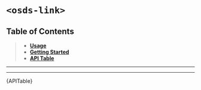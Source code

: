 

<Meta title="UI Components/Link [quark]/Web Component" />

# `<osds-link>`

## Table of Contents
> - **[Usage](#usage)**
> - **[Getting Started](#getting-started)**
> - **[API Table](#api-table)**

<hr/>
<Usage />
<hr/>
<div id="api-table"><Description>{APITable}</Description></div>
